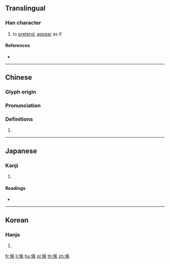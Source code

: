 ==Translingual==

===Han character===
{{Han char|rn=9|rad=人|as=07|sn=9|four=24227|canj=OKKB|ids=⿰亻希}}

# to [[pretend]], [[appear]] as if

====References====
* {{Han ref|kx=0105.130|dkj=00698|dj=0222.020|hdz=10163.070|uh=4FD9|ud=20441|bh=CDE6|bd=52710}}

----

==Chinese==
{{zh-forms}}

===Glyph origin===
{{Han etym}}

===Pronunciation===
{{zh-pron
|m=xī
|c=hei1
|mc=y
|oc=y
|ma=
|cat=v
}}

===Definitions===
{{zh-hanzi}}

# {{rfdef|lang=zh}}

----

==Japanese==

===Kanji===
{{ja-kanji|grade=|rs=人07}}

# {{defn|lang=ja|sort=人07}}

====Readings====
* {{ja-readings|on=[[き]] (ki), [[け]] (ke), [[かい]] (kai)|kun=[[うつたえる]] (utsutaeru), [[こびへつらう]] (kobihetsurau), [[ほのか]] (honoka)}}

----

==Korean==

===Hanja===
{{ko-hanja|hangeul=희|rv=hui|mr=hŭi}}

# {{defn|lang=ko|sort=人07}}

[[fr:俙]]
[[li:俙]]
[[hu:俙]]
[[pl:俙]]
[[th:俙]]
[[zh:俙]]